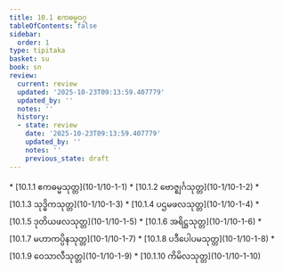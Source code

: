 ```yaml
---
title: 10.1 ဧကဓမ္မဝဂ္ဂ
tableOfContents: false
sidebar:
  order: 1
type: tipitaka
basket: su
book: sn
review:
  current: review
  updated: '2025-10-23T09:13:59.407779'
  updated_by: ''
  notes: ''
  history:
  - state: review
    date: '2025-10-23T09:13:59.407779'
    updated_by: ''
    notes: ''
    previous_state: draft
---
```



<ReviewStatus review={frontmatter.review} showDetails={true} />

<HypothesisAnnotation frontmatter={frontmatter} />

<DynamicBreadcrumb />



<TableOfContents book="sn" section="10.1">
* [10.1.1 ဧကဓမ္မသုတ္တ](10-1/10-1-1)
* [10.1.2 ဗောဇ္ဈင်္ဂသုတ္တ](10-1/10-1-2)
* [10.1.3 သုဒ္ဓိကသုတ္တ](10-1/10-1-3)
* [10.1.4 ပဌမဖလသုတ္တ](10-1/10-1-4)
* [10.1.5 ဒုတိယဖလသုတ္တ](10-1/10-1-5)
* [10.1.6 အရိဋ္ဌသုတ္တ](10-1/10-1-6)
* [10.1.7 မဟာကပ္ပိနသုတ္တ](10-1/10-1-7)
* [10.1.8 ပဒီပေါပမသုတ္တ](10-1/10-1-8)
* [10.1.9 ဝေသာလီသုတ္တ](10-1/10-1-9)
* [10.1.10 ကိမိလသုတ္တ](10-1/10-1-10)
</TableOfContents>
